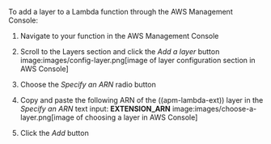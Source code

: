 


To add a layer to a Lambda function through the AWS Management Console:

1. Navigate to your function in the AWS Management Console
1. Scroll to the Layers section and click the _Add a layer_ button image:images/config-layer.png[image of layer configuration section in AWS Console]
1. Choose the _Specify an ARN_ radio button
1. Copy and paste the following ARN of the ((apm-lambda-ext)) layer in the _Specify an ARN_ text input:
    **EXTENSION_ARN**
    image:images/choose-a-layer.png[image of choosing a layer in AWS Console]

1. Click the _Add_ button

